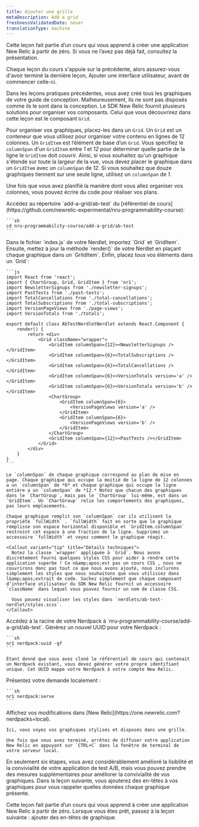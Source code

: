 ```yaml
---
title: Ajouter une grille
metaDescription: Add a grid
freshnessValidatedDate: never
translationType: machine
---
```


<Callout variant="tip">
  Cette leçon fait partie d’un cours qui vous apprend à créer une application New Relic à partir de zéro. Si vous ne l’avez pas déjà fait, consultez la présentation.

  Chaque leçon du cours s&apos;appuie sur la précédente, alors assurez-vous d&apos;avoir terminé la dernière leçon, Ajouter une interface utilisateur, avant de commencer celle-ci.
</Callout>

Dans les leçons pratiques précédentes, vous avez créé tous les graphiques de votre guide de conception. Malheureusement, ils ne sont pas disposés comme ils le sont dans la conception. Le SDK New Relic fournit plusieurs solutions pour organiser vos composants. Celui que vous découvrirez dans cette leçon est le composant `Grid`.

Pour organiser vos graphiques, placez-les dans un `Grid`. Un `Grid` est un conteneur que vous utilisez pour organiser votre contenu en lignes de 12 colonnes. Un `GridItem` est l’élément de base d’un `Grid`. Vous spécifiez le `columnSpan` d&apos;un `GridItem` entre *1* et *12* pour déterminer quelle partie de la ligne le `GridItem` doit couvrir. Ainsi, si vous souhaitez qu&apos;un graphique s&apos;étende sur toute la largeur de la vue, vous devez placer le graphique dans un `GridItem` avec un `columnSpan` de *12*. Si vous souhaitez que douze graphiques tiennent sur une seule ligne, utilisez un `columnSpan` de *1*.

Une fois que vous avez planifié la manière dont vous allez organiser vos colonnes, vous pouvez écrire du code pour réaliser vos plans.

<Steps>
  <Step>
    Accédez au répertoire `add-a-grid/ab-test` du [référentiel de cours](https://github.com/newrelic-experimental/nru-programmability-course):

    ```sh
    cd nru-programmability-course/add-a-grid/ab-test
    ```
  </Step>

  <Step>
    Dans le fichier `index.js` de votre Nerdlet, importez `Grid` et `GridItem`. Ensuite, mettez à jour la méthode `render()` de votre Nerdlet en plaçant chaque graphique dans un `GrildItem`. Enfin, placez tous vos éléments dans un `Grid`:

    ```js
    import React from 'react';
    import { ChartGroup, Grid, GridItem } from 'nr1';
    import NewsletterSignups from './newsletter-signups';
    import PastTests from './past-tests';
    import TotalCancellations from './total-cancellations';
    import TotalSubscriptions from './total-subscriptions';
    import VersionPageViews from './page-views';
    import VersionTotals from './totals';

    export default class AbTestNerdletNerdlet extends React.Component {
        render() {
            return <div>
                <Grid className="wrapper">
                    <GridItem columnSpan={12}><NewsletterSignups /></GridItem>
                    <GridItem columnSpan={6}><TotalSubscriptions /></GridItem>
                    <GridItem columnSpan={6}><TotalCancellations /></GridItem>
                    <GridItem columnSpan={6}><VersionTotals version='a' /></GridItem>
                    <GridItem columnSpan={6}><VersionTotals version='b' /></GridItem>
                    <ChartGroup>
                        <GridItem columnSpan={6}>
                            <VersionPageViews version='a' />
                        </GridItem>
                        <GridItem columnSpan={6}>
                            <VersionPageViews version='b' />
                        </GridItem>
                    </ChartGroup>
                    <GridItem columnSpan={12}><PastTests /></GridItem>
                </Grid>
            </div>
        }
    }
    ```

    Le `columnSpan` de chaque graphique correspond au plan de mise en page. Chaque graphique qui occupe la moitié de la ligne de 12 colonnes a un `columnSpan` de *6* et chaque graphique qui occupe la ligne entière a un `columnSpan` de *12.* Notez que chacun des graphiques dans le `ChartGroup`, mais pas le `ChartGroup` lui-même, est dans un `GridItem`. Un `ChartGroup` relie les comportements des graphiques, pas leurs emplacements.

    Chaque graphique remplit son `columnSpan` car ils utilisent la propriété `fullWidth` . `fullWidth` fait en sorte que le graphique remplisse son espace horizontal disponible et `GridItem.columnSpan` restreint cet espace à une fraction de la ligne. Supprimez un accessoire `fullWidth` et voyez comment le graphique réagit.

    <Callout variant="tip" title="Détails techniques">
      Notez la classe `wrapper` appliquée à `Grid`. Nous avons discrètement fourni quelques styles CSS pour aider à rendre cette application superbe ! Ce n&amp;apos;est pas un cours CSS , nous ne couvrirons donc pas tout ce que nous avons ajouté, nous inclurons simplement les styles que nous souhaitons que vous utilisiez dans l&amp;apos;extrait de code. Sachez simplement que chaque composant d’interface utilisateur du SDK New Relic fournit un accessoire `className` dans lequel vous pouvez fournir un nom de classe CSS.

      Vous pouvez visualiser les styles dans `nerdlets/ab-test-nerdlet/styles.scss`.
    </Callout>
  </Step>

  <Step>
    Accédez à la racine de votre Nerdpack à `nru-programmability-course/add-a-grid/ab-test`.
  </Step>

  <Step>
    Générez un nouvel UUID pour votre Nerdpack :

    ```sh
    nr1 nerdpack:uuid -gf
    ```

    Étant donné que vous avez cloné le référentiel de cours qui contenait un Nerdpack existant, vous devez générer votre propre identifiant unique. Cet UUID mappe votre Nerdpack à votre compte New Relic.
  </Step>

  <Step>
    Présentez votre demande localement :

    ```sh
    nr1 nerdpack:serve
    ```
  </Step>

  <Step>
    Affichez vos modifications dans [New Relic](https://one.newrelic.com?nerdpacks=local).

    Ici, vous voyez vos graphiques stylisés et disposés dans une grille.

    Une fois que vous avez terminé, arrêtez de diffuser votre application New Relic en appuyant sur `CTRL+C` dans la fenêtre de terminal de votre serveur local.
  </Step>
</Steps>

En seulement six étapes, vous avez considérablement amélioré la lisibilité et la convivialité de votre application de test A/B, mais vous pouvez prendre des mesures supplémentaires pour améliorer la convivialité de vos graphiques. Dans la leçon suivante, vous ajouterez des en-têtes à vos graphiques pour vous rappeler quelles données chaque graphique présente.

<Callout variant="course">
  Cette leçon fait partie d’un cours qui vous apprend à créer une application New Relic à partir de zéro. Lorsque vous êtes prêt, passez à la leçon suivante : ajouter des en-têtes de graphique.
</Callout>